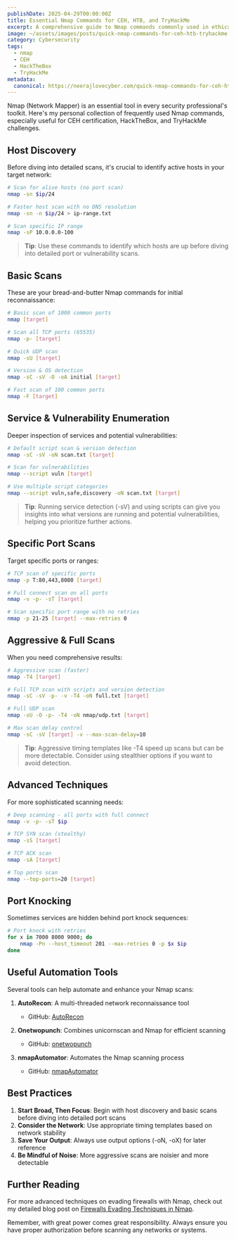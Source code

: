```yaml
---
publishDate: 2025-04-29T00:00:00Z
title: Essential Nmap Commands for CEH, HTB, and TryHackMe
excerpt: A comprehensive guide to Nmap commands commonly used in ethical hacking, HackTheBox, and TryHackMe challenges. From basic scans to advanced techniques.
image: ~/assets/images/posts/quick-nmap-commands-for-ceh-htb-tryhackme.png
category: Cybersecurity
tags:
  - nmap
  - CEH
  - HackTheBox
  - TryHackMe
metadata:
  canonical: https://neerajlovecyber.com/quick-nmap-commands-for-ceh-htb-tryhackme
---
```



Nmap (Network Mapper) is an essential tool in every security professional's toolkit. Here's my personal collection of frequently used Nmap commands, especially useful for CEH certification, HackTheBox, and TryHackMe challenges.

## Host Discovery

Before diving into detailed scans, it's crucial to identify active hosts in your target network:

```bash
# Scan for alive hosts (no port scan)
nmap -sn $ip/24

# Faster host scan with no DNS resolution
nmap -sn -n $ip/24 > ip-range.txt

# Scan specific IP range
nmap -sP 10.0.0.0-100
```

> **Tip**: Use these commands to identify which hosts are up before diving into detailed port or vulnerability scans.

## Basic Scans

These are your bread-and-butter Nmap commands for initial reconnaissance:

```bash
# Basic scan of 1000 common ports
nmap [target]

# Scan all TCP ports (65535)
nmap -p- [target]

# Quick UDP scan
nmap -sU [target]

# Version & OS detection
nmap -sC -sV -O -oA initial [target]

# Fast scan of 100 common ports
nmap -F [target]
```

## Service & Vulnerability Enumeration

Deeper inspection of services and potential vulnerabilities:

```bash
# Default script scan & version detection
nmap -sC -sV -oN scan.txt [target]

# Scan for vulnerabilities
nmap --script vuln [target]

# Use multiple script categories
nmap --script vuln,safe,discovery -oN scan.txt [target]
```

> **Tip**: Running service detection (-sV) and using scripts can give you insights into what versions are running and potential vulnerabilities, helping you prioritize further actions.

## Specific Port Scans

Target specific ports or ranges:

```bash
# TCP scan of specific ports
nmap -p T:80,443,8080 [target]

# Full connect scan on all ports
nmap -v -p- -sT [target]

# Scan specific port range with no retries
nmap -p 21-25 [target] --max-retries 0
```

## Aggressive & Full Scans

When you need comprehensive results:

```bash
# Aggressive scan (faster)
nmap -T4 [target]

# Full TCP scan with scripts and version detection
nmap -sC -sV -p- -v -T4 -oN full.txt [target]

# Full UDP scan
nmap -sU -O -p- -T4 -oN nmap/udp.txt [target]

# Max scan delay control
nmap -sC -sV [target] -v --max-scan-delay=10
```

> **Tip**: Aggressive timing templates like -T4 speed up scans but can be more detectable. Consider using stealthier options if you want to avoid detection.

## Advanced Techniques

For more sophisticated scanning needs:

```bash
# Deep scanning - all ports with full connect
nmap -v -p- -sT $ip

# TCP SYN scan (stealthy)
nmap -sS [target]

# TCP ACK scan
nmap -sA [target]

# Top ports scan
nmap --top-ports=20 [target]
```

## Port Knocking

Sometimes services are hidden behind port knock sequences:

```bash
# Port knock with retries
for x in 7000 8000 9000; do
    nmap -Pn --host_timeout 201 --max-retries 0 -p $x $ip
done
```

## Useful Automation Tools

Several tools can help automate and enhance your Nmap scans:

1. **AutoRecon**: A multi-threaded network reconnaissance tool
   - GitHub: [AutoRecon](https://github.com/Tib3rius/AutoRecon)

2. **Onetwopunch**: Combines unicornscan and Nmap for efficient scanning
   - GitHub: [onetwopunch](https://github.com/superkojiman/onetwopunch.git)

3. **nmapAutomator**: Automates the Nmap scanning process
   - GitHub: [nmapAutomator](https://github.com/21y4d/nmapAutomator)

## Best Practices

1. **Start Broad, Then Focus**: Begin with host discovery and basic scans before diving into detailed port scans
2. **Consider the Network**: Use appropriate timing templates based on network stability
3. **Save Your Output**: Always use output options (-oN, -oX) for later reference
4. **Be Mindful of Noise**: More aggressive scans are noisier and more detectable

## Further Reading

For more advanced techniques on evading firewalls with Nmap, check out my detailed blog post on [Firewalls Evading Techniques in Nmap](https://neerajlovecyber.com/blog/firewall-evasion-nmap).

Remember, with great power comes great responsibility. Always ensure you have proper authorization before scanning any networks or systems.
